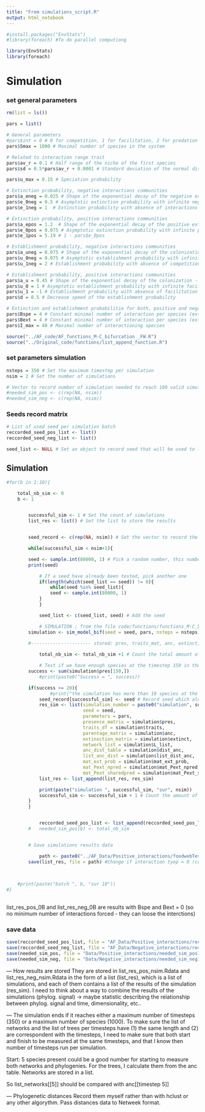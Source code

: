 ```yaml
---
title: "From simulations_script.R"
output: html_notebook
---
```


```r
#install.packages("EnvStats")
#library(foreach) #To do parallel computiong

library(EnvStats)
library(foreach)
```

# Simulation

### set general parameters

```r
rm(list = ls())

pars = list()

# General parameters
#pars$int = 0 # 0 for competition, 1 for facilitation, 2 for predation
pars$Smax = 1000 # Maximal number of species in the system

# Related to interaction range trait
pars$av_r = 0.1 # Half range of the niche of the first species
pars$sd = 0.5*pars$av_r + 0.0001 # Standard deviation of the normal distribution used to calculate the niche optimum trait of a new species

pars$u_max = 0.15 # Speciation probability

# Extinction probability, negative interactions communities
pars$a_eneg = 0.025 # Shape of the exponential decay of the negative extinction - interaction relationship
pars$e_0neg = 0.5 # Asymptotic extinction probability with infinite negative interactions
pars$e_1neg = 1  # Extinction probability with absence of interactions

# Extinction probability, positive interactions communities
pars$a_epos = 1.2  # Shape of the exponential decay of the positive extinction - interaction relationship
pars$e_0pos = 0.075 # Asymptotic extinction probability with infinite positive interactions
pars$e_1pos = 5.19 # 1 - pars$e_0pos

# Establishment probability, negative interactions communities
pars$a_uneg = 0.075 # Shape of the exponential decay of the colonization - interaction relationship
pars$u_0neg = 0.075 # Asymptotic establishment probability with infinite competition interactions
pars$u_1neg = 2 # Establishment probability with absence of competition interaction

# Establishment probability, positive interactions communities
pars$a_u = 0.45 # Shape of the exponential decay of the colonization - interaction relationship
pars$u_0 = 1 # Asymptotic establishment probability with infinite facilitation interactions
pars$u_1 = -1 # Establishment probability with absence of facilitation interactions
pars$d = 0.5 # Decrease speed of the establishment probability

# Extinction and establishment probabilitie for both, positive and negative interactions communities
pars$Bspe = 4 # Constant minimal number of interaction per species (extablishment prob)
pars$Bext = 4 # Constant minimal number of interaction per species (extinction prob)
pars$I_max = 40 # Maximal number of interactioning species
```

```r

source("../AF_code/AF_functions_M-C_bifurcation _FW.R")
source("../Original_code/functions/list_append_function.R")
```

### set parameters simulation

```r
nsteps = 350 # Set the maximum timestep per simulation
nsim = 2 # Set the number of simulations

# Vector to record number of simulation needed to reach 100 valid simulations
#needed_sim_pos <- c(rep(NA, nsim))
#needed_sim_neg <- c(rep(NA, nsim))
```

### Seeds record matrix

```r
# List of used seed per simulation batch
reccorded_seed_pos_list <- list()
reccorded_seed_neg_list <- list()

seed_list <- NULL # Set an object to record seed that will be used to launch simulations

```

## Simulation

```r
#for(b in 1:10){

	total_nb_sim <- 0
	b <- 1


		successful_sim <- 1 # Set the count of simulations
		list_res <- list() # Set the list to store the results


		seed_record <- c(rep(NA, nsim)) # Set the vector to record the seed that have been used

		while(successful_sim < nsim+1){

  		seed <- sample.int(80000, 1) # Pick a random number, this number will be the seed for one simulation
  		print(seed)

			# If a seed have already been tested, pick another one
			if(length(which(seed_list == seed)) != 0){
				while(seed %in% seed_list){
    			seed <- sample.int(80000, 1)
  			}
			}

			seed_list <- c(seed_list, seed) # Add the seed

			# SIMULATION ; from the file code/functions/functions_M-C_bifurcation.R
  		simulation <- sim_model_bif(seed = seed, pars, nsteps = nsteps)  
  	
  		#---------------------- stored: pres, traits_mat, anc, extinct, Stotact, L, L_list

			total_nb_sim <- total_nb_sim +1 # Count the total amount of simulations

			# Test if we have enough species at the timestep 150 in the simulation
  		success <- sum(simulation$pres[150,])
			#print(paste0("Success = ", success))

  		if(success >= 20){
				#print("the simulation has more than 19 species at the time step 150")
    		seed_record[successful_sim] <- seed # Record seed which alows us to have "good" simulation
    		res_sim <- list(simulation_number = paste0("simulation", successful_sim),
    		                seed = seed,
    		                parameters = pars, 
    		                presence_matrix = simulation$pres, 
    		                traits_df = simulation$traits, 
    		                parentage_matrix = simulation$anc, 
    		                extinxction_matrix = simulation$extinct, 
    		                network_list = simulation$L_list, 
    		                anc_dist_table = simulation$dist_anc, 
    		                list_anc_dist = simulation$list_dist_anc, 
    		                mat_ext_prob = simulation$mat_ext_prob, 
    		                mat_Pext_npred = simulation$mat_Pext_npred,
    		                mat_Pext_sharedpred = simulation$mat_Pext_sharedpred) # Record results from the simulation
    		list_res <- list_append(list_res, res_sim)

    		print(paste("simulation ", successful_sim, "sur", nsim))
    		successful_sim <- successful_sim + 1 # Count the amount of "good" simulations
  		}
		}


			reccorded_seed_pos_list <- list_append(reccorded_seed_pos_list, seed_record)
		#	needed_sim_pos[b] <- total_nb_sim


		# Save simulations results data

			path <- paste0("../AF_Data/Positive_interactions/foodwebTest", nsim, ".Rdata")
	  	save(list_res, file = path) #Change if interaction tyep = 0 (competition)
	
	

	#print(paste("batch ", b, "sur 10"))
#}
	

```



list_res_pos_0B and list_res_neg_0B are results with Bspe and Bext = 0 (so no minimum number of interactions forced - they can loose the interctions)


### save data

```r
save(reccorded_seed_pos_list, file = "AF_Data/Positive_interactions/reccorded_seed_pos_list1.Rdata")
save(reccorded_seed_neg_list, file = "AF_Data/Negative_interactions/reccorded_seed_neg_list1.Rdata")
save(needed_sim_pos, file = "Data/Positive_interactions/needed_sim_pos1.Rdata")
save(needed_sim_neg, file = "Data/Negative_interactions/needed_sim_neg1.Rdata")

```


--- How results are stored
They are stored in list_res_pos_nsim.Rdata and list_res_neg_nsim.Rdata in the form of a list (list_res), which is a list of simulations, and each of them contains a list of the results of the simulation (res_sim).
I need to think about a way to combine the results of the simulations (phylog. signal) -> maybe statistic describing the relationship between phylog. signal and time, dimensionality, etc..

--- The simulation ends if it reaches either a maximum number of timesteps (350) or a maximum number of species (1000).
To make sure the list of networks and the list of trees per timesteps have (1) the same length and (2) are correspondent with the timesteps, I need to make sure that both start and finish to be measured at the same timesteps, and that I know then number of timesteps run per simulation. 


Start: 5 species present could be a good number for starting to measure both networks and phylogenies. 
For the trees, I calculate them from the anc table.
Networks are stored in a list.

So list_networks[[5]] should be compared with anc[[timestep 5]]


--- Phylogenetic distances
Record them myself rather than with hclust or any other algorythm.
Pass distances data to Netweek format.






